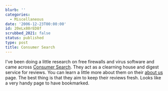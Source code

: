 ```yaml
---
blurb: ''
categories:
  - Miscellaneous
date: '2006-12-23T00:00:00'
id: 20eLx80rED8f
scrubbed_2021: false
status: published
type: post
title: Consumer Search
---
```


I've been doing a little research on free firewalls and virus
software and came across
[Consumer Search](http://www.consumersearch.com/). They act as a
clearning house and digest service for reviews. You can learn a
little more about them on their
[about us](http://www.consumersearch.com/www/about.html) page. The
best thing is that they aim to keep their reviews fresh. Looks like
a very handy page to have bookmarked.
